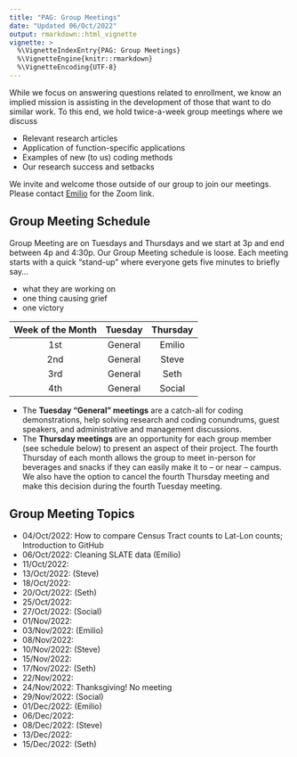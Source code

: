 ```yaml
---
title: "PAG: Group Meetings"
date: "Updated 06/Oct/2022"
output: rmarkdown::html_vignette
vignette: >
  %\VignetteIndexEntry{PAG: Group Meetings}
  %\VignetteEngine{knitr::rmarkdown}
  %\VignetteEncoding{UTF-8}
---
```


While we focus on answering questions related to enrollment, we know an implied mission is assisting in the development of those that want to do similar work. To this end, we hold twice-a-week group meetings where we discuss

 - Relevant research articles
 - Application of function-specific applications
 - Examples of new (to us) coding methods
 - Our research success and setbacks

We invite and welcome those outside of our group to join our meetings. Please contact [Emilio](mailto:emilio@msu.edu?subject=I%20want%20to%20attend%20PAG%20group%20meetings!) for the Zoom link.


## Group Meeting Schedule

Group Meeting are on Tuesdays and Thursdays and we start at 3p and end between 4p and 4:30p. Our Group Meeting schedule is loose. Each meeting starts with a quick "stand-up" where everyone gets five minutes to briefly say...

  - what they are working on
  - one thing causing grief
  - one victory

| Week of the Month | Tuesday | Thursday |
|:-----------------:|:-------:|:--------:|
| 1st               | General | Emilio   |
| 2nd               | General | Steve    |
| 3rd               | General | Seth     |
| 4th               | General | Social   |

  - The **Tuesday "General" meetings** are a catch-all for coding demonstrations, help solving research and coding conundrums, guest speakers, and administrative and management discussions. 
  - The **Thursday meetings** are an opportunity for each group member (see schedule below) to present an aspect of their project. The fourth Thursday of each month allows the group to meet in-person for beverages and snacks if they can easily make it to -- or near -- campus. We also have the option to cancel the fourth Thursday meeting and make this decision during the fourth Tuesday meeting.

## Group Meeting Topics

  - 04/Oct/2022: How to compare Census Tract counts to Lat-Lon counts; Introduction to GitHub
  - 06/Oct/2022: Cleaning SLATE data (Emilio)
  - 11/Oct/2022:
  - 13/Oct/2022: (Steve)
  - 18/Oct/2022: 
  - 20/Oct/2022: (Seth)
  - 25/Oct/2022: 
  - 27/Oct/2022: (Social)
  - 01/Nov/2022:
  - 03/Nov/2022: (Emilio)
  - 08/Nov/2022:
  - 10/Nov/2022: (Steve)
  - 15/Nov/2022:
  - 17/Nov/2022: (Seth)
  - 22/Nov/2022:
  - 24/Nov/2022: Thanksgiving! No meeting
  - 29/Nov/2022: (Social)
  - 01/Dec/2022: (Emilio)
  - 06/Dec/2022: 
  - 08/Dec/2022: (Steve)
  - 13/Dec/2022: 
  - 15/Dec/2022: (Seth)


